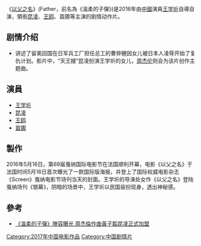 {{unreferenced|time=2016-09-17T08:12:22+00:00}}
{{Infobox Film
|片名        = 以父之名
|电影原名    = {{lang|en|''溫柔的子彈''}}
|图像        = 
|导演        = [[王学圻|王学圻]]
|编剧        = [[王学圻|王学圻]]
|主演        = [[王学圻|王学圻]]、[[昆凌|昆凌]]、[[王鸥|王鸥]]、苗圃
|制片商      = [[金诚集团|金诚集团]]，[[杭州和润影业有限公司|杭州和润影业有限公司]]
|发行商      = 
|上映日期    = {{flagicon|PRC}}2017年
|片长        = 
|产地        = {{中國大陸電影產地}}
|语言        = [[漢語普通話|漢語普通話]]
|官方網站    = 
}}

《[[以父之名|以父之名]]》(Father，前名為《溫柔的子彈》)是2016年由[[中國|中國]]演員[[王学圻|王学圻]]自導自演，領銜[[昆凌|昆凌]]、[[王鸥|王鸥]]、苗圃等主演的剧情动作片。

== 剧情介绍 ==
*讲述了留美回国在日军兵工厂担任总工的曹骅鲤因女儿被日本人凌辱开始了复仇计划。影片中，“天王嫂”昆凌扮演王学圻的女儿，[[周杰伦|周杰伦]]则会为该片创作主题曲。

== 演員 ==
*[[王学圻|王学圻]] 
*[[昆凌|昆凌]] 
*[[王鸥|王鸥]] 
*[[苗圃|苗圃]]

==製作==
2016年5月16日，第69届戛纳国际电影节在法国顺利开幕，电影《以父之名》于法国时间5月16日首次曝光了一款国际版海报，并登上了国际权威电影杂志《Screen》戛纳电影节场刊当天的封面。王学圻的导演处女作《以父之名》登陆戛纳场刊《银幕》，阴暗的场景中，王学圻以民国装扮现身，透出神秘感。

== 參考==
* [https://kknews.cc/entertainment/4b5jzv.html 《溫柔的子彈》陣容曝光 周杰倫作曲黃子韜昆凌正式加盟]

[[Category:2017年中国电影作品|Category:2017年中国电影作品]]
[[Category:中国剧情片|Category:中国剧情片]]